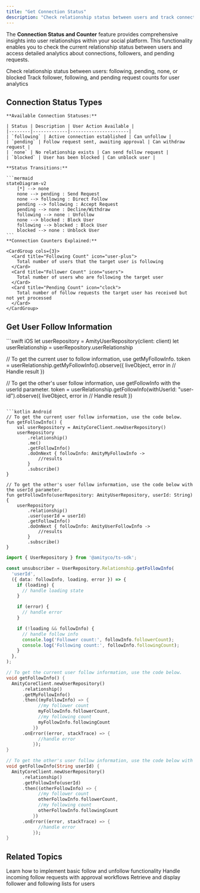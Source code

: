 ```yaml
---
title: "Get Connection Status"
description: "Check relationship status between users and track connection counters with real-time updates"
---
```


The **Connection Status and Counter** feature provides comprehensive insights into user relationships within your social platform. This functionality enables you to check the current relationship status between users and access detailed analytics about connections, followers, and pending requests.

<CardGroup cols={2}>
  <Card title="Connection Status" icon="user-group">
    Check relationship status between users: following, pending, none, or blocked
  </Card>
  <Card title="Connection Counters" icon="chart-line">
    Track follower, following, and pending request counts for user analytics
  </Card>
</CardGroup>

## Connection Status Types

    **Available Connection Statuses:**
    
    | Status | Description | User Action Available |
    |--------|-------------|----------------------|
    | `following` | Active connection established | Can unfollow |
    | `pending` | Follow request sent, awaiting approval | Can withdraw request |
    | `none` | No relationship exists | Can send follow request |
    | `blocked` | User has been blocked | Can unblock user |
    
    **Status Transitions:**
    
    ```mermaid
    stateDiagram-v2
        [*] --> none
        none --> pending : Send Request
        none --> following : Direct Follow
        pending --> following : Accept Request
        pending --> none : Decline/Withdraw
        following --> none : Unfollow
        none --> blocked : Block User
        following --> blocked : Block User
        blocked --> none : Unblock User
    ```
    **Connection Counters Explained:**
    
    <CardGroup cols={3}>
      <Card title="Following Count" icon="user-plus">
        Total number of users that the target user is following
      </Card>
      <Card title="Follower Count" icon="users">
        Total number of users who are following the target user
      </Card>
      <Card title="Pending Count" icon="clock">
        Total number of follow requests the target user has received but not yet processed
      </Card>
    </CardGroup>

## Get User Follow Information

<CodeGroup>
```swift iOS
let userRepository = AmityUserRepository(client: client)
let userRelationship = userRepository.userRelationship

// To get the current user to follow information, use getMyFollowInfo.
token = userRelationship.getMyFollowInfo().observe({ liveObject, error in
    // Handle result
})

// To get the other's user follow information, use getFollowInfo with the userId parameter.
token = userRelationship.getFollowInfo(withUserId: "user-id").observe({ liveObject, error in
    // Handle result
})
```

```kotlin Android
// To get the current user follow information, use the code below.
fun getFollowInfo() {
    val userRepository = AmityCoreClient.newUserRepository()
    userRepository
        .relationship()
        .me()
        .getFollowInfo()
        .doOnNext { followInfo: AmityMyFollowInfo ->
            //results
        }
        .subscribe()
}

// To get the other's user follow information, use the code below with the userId parameter.
fun getFollowInfo(userRepository: AmityUserRepository, userId: String) {
    userRepository
        .relationship()
        .user(userId = userId)
        .getFollowInfo()
        .doOnNext { followInfo: AmityUserFollowInfo ->
            //results
        }
        .subscribe()
}
```

```typescript TypeScript
import { UserRepository } from '@amityco/ts-sdk';

const unsubscriber = UserRepository.Relationship.getFollowInfo(
  'userId',
  ({ data: followInfo, loading, error }) => {
    if (loading) {
      // handle loading state
    }

    if (error) {
      // handle error
    }

    if (!loading && followInfo) {
      // handle follow info
      console.log('Follower count:', followInfo.followerCount);
      console.log('Following count:', followInfo.followingCount);
    }
  },
);
```

```dart Flutter
// To get the current user follow information, use the code below.
void getFollowInfo() {
  AmityCoreClient.newUserRepository()
      .relationship()
      .getMyFollowInfo()
      .then((myFollowInfo) => {
            //my follower count
            myFollowInfo.followerCount,
            //my following count
            myFollowInfo.followingCount
          })
      .onError((error, stackTrace) => {
            //handle error
          });
}

// To get the other's user follow information, use the code below with the userId parameter.
void getFollowInfo(String userId) {
  AmityCoreClient.newUserRepository()
      .relationship()
      .getFollowInfo(userId)
      .then((otherFollowInfo) => {
            //my follower count
            otherFollowInfo.followerCount,
            //my following count
            otherFollowInfo.followingCount
          })
      .onError((error, stackTrace) => {
            //handle error
          });
}
```
</CodeGroup>

## Related Topics

<CardGroup cols={3}>
  <Card title="Follow/Unfollow User" href="./follow-unfollow-user" icon="user-plus">
    Learn how to implement basic follow and unfollow functionality
  </Card>
  <Card title="Accept/Decline Requests" href="./accept-decline-follow-request" icon="handshake">
    Handle incoming follow requests with approval workflows
  </Card>
  <Card title="Follower Lists" href="./get-follower-following-list" icon="list">
    Retrieve and display follower and following lists for users
  </Card>
</CardGroup>